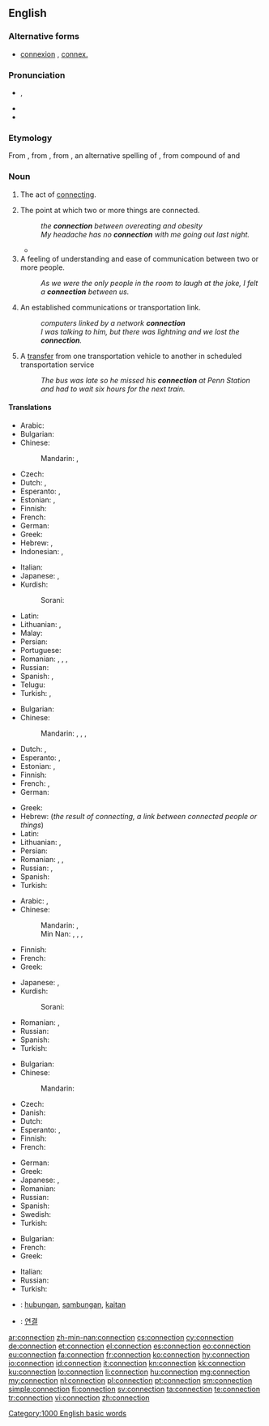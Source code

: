==English==
{{wikipedia|dab=connection}}

===Alternative forms===
* [[connexion]] {{qualifier|UK, archaic}}, [[connex.]] {{qualifier|abbreviation}}

===Pronunciation===
* {{IPA|/kəˈnɛkʃən/}}, {{X-SAMPA|/k@"nEkS@n/}}
* {{audio|en-us-connection.ogg|Audio (US)}}
* {{rhymes|ɛkʃən}}

===Etymology===
From {{etyl|fro}} {{term|connexion|lang=fro}}, from {{etyl|la}} {{term|connexio||a [[conclusion]], [[binding]] [[together]]|lang=la}}, from {{term|connecto|connectō|lang=la}}, an alternative spelling of {{term|conecto|cōnectō|I [[bind]] [[together]]|lang=la}}, from compound of {{term|co-||[[together]]|lang=la}} and {{term|necto|nectō|I [[bind]]|lang=la}}

===Noun===
{{en-noun|s|-}}

# {{uncountable}} The act of [[connect]]ing.
# The point at which two or more things are connected.
#: ''the '''connection''' between overeating and obesity''
#: ''My headache has no '''connection''' with me going out last night.''
#* {{quote-news
|year=2004
|date=April 15
|author=
|title=Morning swoop in hunt for Jodi's killer
|work=The Scotsman
|url=http://www.scotsman.com/news/morning_swoop_in_hunt_for_jodi_s_killer_1_521912
|page=
|passage=A spokesman for Lothian and Borders Police said: "We can confirm that a 15-year-old boy has been arrested and charged in connection with the murder of Jodi Jones. A 45-year-old has also been arrested in '''connection''' with allegations of attempting to pervert the course of justice. A report on this has been sent to the procurator fiscal." }}
# A feeling of understanding and ease of communication between two or more people.
#: ''As we were the only people in the room to laugh at the joke, I felt a '''connection''' between us.''
# An established communications or transportation link.
#: ''computers linked by a network '''connection'''''
#: ''I was talking to him, but there was lightning and we lost the '''connection'''.''
# {{transport}} A [[transfer]] from one transportation vehicle to another in scheduled transportation service
#: ''The bus was late so he missed his '''connection''' at Penn Station and had to wait six hours for the next train.''

====Translations====
{{trans-top|act of connecting}}
* Arabic: {{t-|ar|علاقة|f|tr=ʿalāqa|sc=Arab}}
* Bulgarian: {{t+|bg|свързване|n}}
* Chinese:
*: Mandarin: {{t|cmn|連接|sc=Hani}}, {{t|cmn|连接|tr=liánjiē|sc=Hani}}
* Czech: {{t-|cs|spojení|n}}
* Dutch: {{t+|nl|verbinding|f}}, {{t+|nl|connectie|f}}
* Esperanto: {{t-|eo|kunligo}}, {{t-|eo|interligiteco}}
* Estonian: {{t-|et|ühendamine}}, {{t-|et|seostamine}}
* Finnish: {{t+|fi|yhteys}}
* French: {{t+|fr|connexion|f}}
* German: {{t+|de|Verbindung|f}}
* Greek: {{t+|el|σύνδεση|f|tr=sýndesi}}
* Hebrew: {{t+|he|קישור|tr=qishur|m}}, {{t-|he|חיבור|tr=khibur|m}}
* Indonesian: {{t+|id|koneksi}}, {{t+|id|hubungan}}
{{trans-mid}}
* Italian: {{t+|it|connessione|f}}
* Japanese: {{t+|ja|連結|tr=れんけつ, renketsu}}, {{t+|ja|結合|tr=けつごう, ketsugō}}
* Kurdish:
*: Sorani: {{ku-Arab|[[په‌یوه‌ندی]]}}
* Latin: {{t-|la|nexus|m}}
* Lithuanian: {{t-|lt|ryšys|m}}, {{t-|lt|sujungimas|m}}
* Malay: {{t|ms|penyambungan}}
* Persian: {{t+|fa|اتصال|tr=ettesâl}}
* Portuguese: {{t+|pt|conexão|f}}
* Romanian: {{t-|ro|conectare|f}}, {{t-|ro|legare|f}}, {{t+|ro|unire|f}}, {{t-|ro|îmbinare|f}}
* Russian: {{t+|ru|соединение|n|tr=sojedinénije}}
* Spanish: {{t+|es|vinculación|f}}, {{t+|es|conexión|f}}
* Telugu: {{t-|te|సంధానం}}
* Turkish: {{t+|tr|bağlantı}}, {{t+|tr|bağlanma}}
{{trans-bottom}}

{{trans-top|point at which two or more things are joined}}
* Bulgarian: {{t+|bg|съединение|n}}
* Chinese:
*: Mandarin: {{t|cmn|接線|sc=Hani}}, {{t|cmn|接线|tr=jiēxiàn|sc=Hani}}, {{t|cmn|連接|sc=Hani}}, {{t|cmn|连接|tr=liánjiē|sc=Hani}}
* Dutch: {{t+|nl|verbinding|f}}, {{t+|nl|connectie|f}}
* Esperanto: {{t-|eo|kunligo}}, {{t-|eo|interligiteco}}
* Estonian: {{t-|et|ühendus}}, {{t+|et|seos}}
* Finnish: {{t+|fi|yhteys}}
* French: {{t+|fr|lien|m}}, {{t+|fr|rapport|m}}
* German: {{t+|de|Verbindung}}
{{trans-mid}}
* Greek: {{t+|el|σύνδεση|f|tr=sýndesi}}
* Hebrew: {{t+|he|קשר|tr=qesher|m}} (''the result of connecting, a link between connected people or things'')
* Latin: {{t-|la|nexus|m}}
* Lithuanian: {{t+|lt|jungtis|m}}, {{t-|lt|sujungimas|m}}
* Persian: {{t+|fa|اتصال|tr=ettesâl}}
* Romanian: {{t-|ro|legătură|f}}, {{t-|ro|conexiune|f}}, {{t-|ro|joncțiune}}
* Russian: {{t+|ru|связь|f|tr=svjazʹ}}, {{t+|ru|соединение|n|tr=sojedinénije}}
* Spanish: {{t+|es|conexión|f}}
* Turkish: {{t+|tr|bağlantı}}
{{trans-bottom}}

{{trans-top|feeling of understanding and ease of communication between two or more people}}
* Arabic: {{t-|ar|علاقة|f|tr=ʿalāqa|sc=Arab}}, {{t-|ar|صلة|f|tr=ṣíla|sc=Arab}}
* Chinese:
*: Mandarin: {{t|cmn|關係|sc=Hani}}, {{t|cmn|关系|tr=guānxi|sc=Hani}}
*: Min Nan: {{t+|nan|關係|sc=Hans}}, {{t-|nan|关系|tr=koan-hē|sc=Hans}}, {{t-|nan|值大代|tr=tī-tōa-tāi|sc=Hans}}, {{t-|nan|值代|tr=tī-tāi|sc=Hans}}
* Finnish: {{t+|fi|yhteys}}
* French: {{t+|fr|complicité|f}}
* Greek: {{t+|el|σύνδεση|f|tr=sýndesi}}
{{trans-mid}}
* Japanese: {{t+|ja|関係|tr=かんけい, kankei}}, {{t+|ja|縁故|tr=えんこ, enko}}
* Kurdish:
*: Sorani: {{ku-Arab|[[په‌یوه‌ندی]]}}
* Romanian: {{t-|ro|legătură|f}}, {{t-|ro|relație|f}}
* Russian: {{t+|ru|связь|f|tr=svjazʹ}}
* Spanish: {{t+|es|confianza|f}}
* Turkish: {{t+|tr|bağ}}
{{trans-bottom}}

{{trans-top|an established communications or transportation link}}
* Bulgarian: {{t+|bg|връзка|f}}
* Chinese:
*: Mandarin: {{t|cmn|通信|tr=tōngxìn|sc=Hani}}
* Czech: {{t-|cs|spojení|n}}
* Danish: {{t-|da|forbindelse|c}}
* Dutch: {{t+|nl|verbinding|f}}
* Esperanto: {{t-|eo|konekto}}, {{t-|eo|komunikiĝo}}
* Finnish: {{t+|fi|yhteys}}
* French: {{t+|fr|connexion|f}}
{{trans-mid}}
* German: {{t+|de|Verbindung}}
* Greek: {{t+|el|σύνδεση|f|tr=sýndesi}}
* Japanese: {{t+|ja|連絡|tr=れんらく, renraku}}, {{t+|ja|通信|tr=つうしん, tsūshin|sc=Jpan}}
* Romanian: {{t-|ro|legătură|f}}
* Russian: {{qualifier|телефо́нная OR тра́нспортная}} {{t+|ru|связь|f|tr=svjazʹ|sc=Cyrl}}
* Spanish: {{t+|es|llamada|f}}
* Swedish: {{t+|sv|förbindelse|c}}
* Turkish: {{t+|tr|bağlantı}}
{{trans-bottom}}

{{trans-top|transfer in transport}}
* Bulgarian: {{t+|bg|връзка|f}}
* French: {{t+|fr|correspondance|f}}
* Greek: {{t+|el|ανταπόκριση|f|tr=antapókrisi}}
{{trans-mid}}
* Italian: {{t+|it|coincidenza|f}}
* Russian: {{t+|ru|пересадка|f|tr=peresádka|sc=Cyrl}}
* Turkish: {{t+|tr|aktarma}}
{{trans-bottom}}

{{checktrans}}

* {{ttbc|id}}: [[hubung|hubungan]], [[sambung|sambungan]], [[kait|kaitan]]
* {{ttbc|ko}}: [[연결]]

[[Category:1000 English basic words]]

[[ar:connection]]
[[zh-min-nan:connection]]
[[cs:connection]]
[[cy:connection]]
[[de:connection]]
[[et:connection]]
[[el:connection]]
[[es:connection]]
[[eo:connection]]
[[eu:connection]]
[[fa:connection]]
[[fr:connection]]
[[ko:connection]]
[[hy:connection]]
[[io:connection]]
[[id:connection]]
[[it:connection]]
[[kn:connection]]
[[kk:connection]]
[[ku:connection]]
[[lo:connection]]
[[li:connection]]
[[hu:connection]]
[[mg:connection]]
[[my:connection]]
[[nl:connection]]
[[pl:connection]]
[[pt:connection]]
[[sm:connection]]
[[simple:connection]]
[[fi:connection]]
[[sv:connection]]
[[ta:connection]]
[[te:connection]]
[[tr:connection]]
[[vi:connection]]
[[zh:connection]]